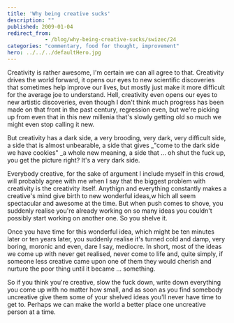 ```yaml
---
title: 'Why being creative sucks'
description: ""
published: 2009-01-04
redirect_from: 
            - /blog/why-being-creative-sucks/swizec/24
categories: "commentary, food for thought, improvement"
hero: ../../../defaultHero.jpg
---
```


Creativity is rather awesome, I'm certain we can all agree to that. Creativity drives the world forward, it opens our eyes to new scientific discoveries that sometimes help improve our lives, but mostly just make it more difficult for the average joe to understand. Hell, creativity even opens our eyes to new artistic discoveries, even though I don't think much progress has been made on that front in the past century, regression even, but we're picking up from even that in this new millenia that's slowly getting old so much we might even stop calling it new.

But creativity has a dark side, a very brooding, very dark, very difficult side, a side that is almost unbearable, a side that gives \_"come to the dark side we have cookies" \_a whole new meaning, a side that ... oh shut the fuck up, you get the picture right? It's a very dark side.

Everybody creative, for the sake of argument I include myself in this crowd, will probably agree with me when I say that the biggest problem with creativity is the creativity itself. Anythign and everything constantly makes a creative's mind give birth to new wonderful ideas,w hich all seem spectacular and awesome at the time. But when push comes to shove, you suddenly realise you're already working on so many ideas you couldn't possibly start working on another one. So you shelve it.

Once you have time for this wonderful idea, which might be ten minutes later or ten years later, you suddenly realise it's turned cold and damp, very boring, moronic and even, dare I say, mediocre. In short, most of the ideas we come up with never get realised, never come to life and, quite simply, if someone less creative came upon one of them they would cherish and nurture the poor thing until it became ... something.

So if you think you're creative, slow the fuck down, write down everything you come up with no matter how small, and as soon as you find somebody uncreative give them some of your shelved ideas you'll never have time to get to. Perhaps we can make the world a better place one uncreative person at a time.
